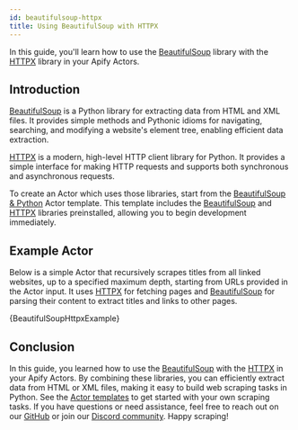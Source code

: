 ```yaml
---
id: beautifulsoup-httpx
title: Using BeautifulSoup with HTTPX
---
```




In this guide, you'll learn how to use the [BeautifulSoup](https://www.crummy.com/software/BeautifulSoup/) library with the [HTTPX](https://www.python-httpx.org/) library in your Apify Actors.

## Introduction

[BeautifulSoup](https://www.crummy.com/software/BeautifulSoup/) is a Python library for extracting data from HTML and XML files. It provides simple methods and Pythonic idioms for navigating, searching, and modifying a website's element tree, enabling efficient data extraction.

[HTTPX](https://www.python-httpx.org/) is a modern, high-level HTTP client library for Python. It provides a simple interface for making HTTP requests and supports both synchronous and asynchronous requests.

To create an Actor which uses those libraries, start from the [BeautifulSoup & Python](https://apify.com/templates/categories/python) Actor template. This template includes the [BeautifulSoup](https://www.crummy.com/software/BeautifulSoup/) and [HTTPX](https://www.python-httpx.org/) libraries preinstalled, allowing you to begin development immediately.

## Example Actor

Below is a simple Actor that recursively scrapes titles from all linked websites, up to a specified maximum depth, starting from URLs provided in the Actor input. It uses [HTTPX](https://www.python-httpx.org/) for fetching pages and [BeautifulSoup](https://www.crummy.com/software/BeautifulSoup/) for parsing their content to extract titles and links to other pages.

<CodeBlock className="language-python">
    {BeautifulSoupHttpxExample}
</CodeBlock>

## Conclusion

In this guide, you learned how to use the [BeautifulSoup](https://www.crummy.com/software/BeautifulSoup/) with the [HTTPX](https://www.python-httpx.org/) in your Apify Actors. By combining these libraries, you can efficiently extract data from HTML or XML files, making it easy to build web scraping tasks in Python. See the [Actor templates](https://apify.com/templates/categories/python) to get started with your own scraping tasks. If you have questions or need assistance, feel free to reach out on our [GitHub](https://github.com/apify/apify-sdk-python) or join our [Discord community](https://discord.com/invite/jyEM2PRvMU). Happy scraping!
